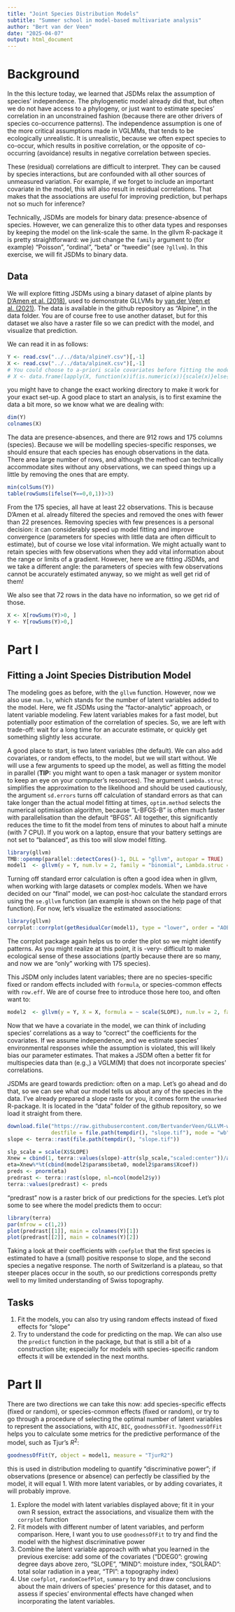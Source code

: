 ```yaml
---
title: "Joint Species Distribution Models"
subtitle: "Summer school in model-based multivariate analysis"
author: "Bert van der Veen"
date: "2025-04-07"
output: html_document
---
```


# Background

In the this lecture today, we learned that JSDMs relax the assumption of species' independence. The phylogenetic model already did that, but often we do not have access to a phylogeny, or just want to estimate species' correlation in an unconstrained fashion (because there are other drivers of species co-occurrence patterns). The independence assumption is one of the more critical assumptions made in VGLMMs, that tends to be ecologically unrealistic. It is unrealistic, because we often expect species to co-occur, which results in positive correlation, or the opposite of co-occurring (avoidance) results in negative correlation between species.

These (residual) correlations are difficult to interpret. They can be caused by species interactions, but are confounded with all other sources of unmeasured variation. For example, if we forget to include an important covariate in the model, this will also result in residual correlations. That makes that the associations are useful for improving prediction, but perhaps not so much for inference?

Technically, JSDMs are models for binary data: presence-absence of species. However, we can generalize this to other data types and responses by keeping the model on the link-scale the same. In the gllvm R-package it is pretty straightforward: we just change the `family` argument to (for example) "Poisson", "ordinal", "beta" or "tweedie" (see `?gllvm`). In this exercise, we will fit JSDMs to binary data.

## Data

We will explore fitting JSDMs using a binary dataset of alpine plants by [D'Amen et al. (2018)](https://nsojournals.onlinelibrary.wiley.com/doi/epdf/10.1111/ecog.03148), used to demonstrate GLLVMs by [van der Veen et al. (2021)](https://besjournals.onlinelibrary.wiley.com/doi/full/10.1111/2041-210X.13595). The data is available in the github repository as "Alpine", in the data folder. You are of course free to use another dataset, but for this dataset we also have a raster file so we can predict with the model, and visualize that prediction.

We can read it in as follows:

```r
Y <- read.csv("../../data/alpineY.csv")[,-1]
X <- read.csv("../../data/alpineX.csv")[,-1]
# You could choose to a-priori scale covariates before fitting the model.
# X <- data.frame(lapply(X, function(x)if(is.numeric(x)){scale(x)}else{as.factor(x)}))
```

you might have to change the exact working directory to make it work for your exact set-up. A good place to start an analysis, is to first examine the data a bit more, so we know what we are dealing with:

```r
dim(Y)
colnames(X)
```

The data are presence-absences, and there are 912 rows and 175 columns (species). Because we will be modelling species-specific responses, we should ensure that each species has enough observations in the data. There area large number of rows, and although the method can technically accommodate sites without any observations, we can speed things up a little by removing the ones that are empty.

```r
min(colSums(Y))
table(rowSums(ifelse(Y==0,0,1))>3)
```

From the 175 species, all have at least 22 observations. This is because D'Amen et al. already filtered the species and removed the ones with fewer than 22 presences. Removing species with few presences is a personal decision: it can considerably speed up model fitting and improve convergence (parameters for species with little data are often difficult to estimate), but of course we lose vital information. We might actually want to retain species with few observations when they add vital information about the range or limits of a gradient. However, here we are fitting JSDMs, and we take a different angle: the parameters of species with few observations cannot be accurately estimated anyway, so we might as well get rid of them!

We also see that 72 rows in the data have no information, so we get rid of those.

```r
X <- X[rowSums(Y)>0, ]
Y <- Y[rowSums(Y)>0,]
```

# Part I

## Fitting a Joint Species Distribution Model

The modeling goes as before, with the `gllvm` function. However, now we also use `num.lv`, which stands for the number of latent variables added to the model. Here, we fit JSDMs using the "factor-analytic" approach, or latent variable modeling. Few latent variables makes for a fast model, but potentially poor estimation of the correlation of species. So, we are left with trade-off: wait for a long time for an accurate estimate, or quickly get something slightly less accurate. 

A good place to start, is two latent variables (the default). We can also add covariates, or random effects, to the model, but we will start without. We will use a few arguments to speed up the model, as well as fitting the model in parallel (**TIP:** you might want to open a task manager or system monitor to keep an eye on your computer's resources). The argument `Lambda.struc` simplifies the approximation to the likelihood and should be used cautiously, the argument `sd.errors` turns off calculation of standard errors as that can take longer than the actual model fitting at times, `optim.method` selects the numerical optimisation algorithm, because "L-BFGS-B" is often much faster with parallelisation than the default "BFGS". All together, this significantly reduces the time to fit the model from tens of minutes to about half a minute (with 7 CPU). If you work on a laptop, ensure that your battery settings are not set to "balanced", as this too will slow model fitting.

```r
library(gllvm)
TMB::openmp(parallel::detectCores()-1, DLL = "gllvm", autopar = TRUE)
model1  <- gllvm(y = Y, num.lv = 2, family = "binomial", Lambda.struc = "diagonal", sd.errors = FALSE, optim.method = "L-BFGS-B")
```

Turning off standard error calculation is often a good idea when in gllvm, when working with large datasets or complex models. When we have decided on our "final" model, we can post-hoc calculate the standard errors using the `se.gllvm` function (an example is shown on the help page of that function). For now, let's visualize the estimated associations:

```r
library(gllvm)
corrplot::corrplot(getResidualCor(model1), type = "lower", order = "AOE", diag = FALSE, tl.pos = "l", tl.cex = 0.2, addgrid.col = NA)
```

The corrplot package again helps us to order the plot so we might identify patterns. As you might realize at this point, it is -very- difficult to make ecological sense of these associations (partly because there are so many, and now we are "only" working with 175 species).

This JSDM only includes latent variables; there are no species-specific fixed or random effects included with `formula`, or species-common effects with `row.eff`. We are of course free to introduce those here too, and often want to:

```r
model2  <- gllvm(y = Y, X = X, formula = ~ scale(SLOPE), num.lv = 2, family = "binomial", Lambda.struc = "diagonal", sd.errors = FALSE, optim.method = "L-BFGS-B")
```

Now that we have a covariate in the model, we can think of including species' correlations as a way to "correct" the coefficients for the covariates. If we assume independence, and we estimate species' environmental responses while the assumption is violated, this will likely bias our parameter estimates. That makes a JSDM often a better fit for multispecies data than (e.g.,) a VGLM(M) that does not incorporate species' correlations.

JSDMs are geard towards prediction: often on a map. Let's go ahead and do that, so we can see what our model tells us about any of the species in the data. I've already prepared a slope raste for you, it comes form the `unmarked` R-package. It is located in the "data" folder of the github repository, so we load it straight from there.

```r
download.file("https://raw.githubusercontent.com/BertvanderVeen/GLLVM-workshop/main/data/slope.tif", 
              destfile = file.path(tempdir(), "slope.tif"), mode = "wb")
slope <- terra::rast(file.path(tempdir(), "slope.tif"))

slp_scale = scale(X$SLOPE)
Xnew = cbind(1, terra::values(slope)-attr(slp_scale,"scaled:center"))/attr(slp_scale,"scaled:scale")
eta=Xnew%*%t(cbind(model2$params$beta0, model2$params$Xcoef))
preds <- pnorm(eta)
predrast <- terra::rast(slope, nl=ncol(model2$y))
terra::values(predrast) <- preds
```

"predrast" now is a raster brick of our predictions for the species. Let's plot some to see where the model predicts them to occur:

```r
library(terra)
par(mfrow = c(1,2))
plot(predrast[[1]], main = colnames(Y)[1])
plot(predrast[[2]], main = colnames(Y)[2])
```
Taking a look at their coefficients with `coefplot` that the first species is estimated to have a (small) positive response to slope, and the second species a negative response. The north of Switzerland is a plateau, so that steeper places occur in the south, so our predictions corresponds pretty well to my limited understanding of Swiss topography.

## Tasks

1) Fit the models, you can also try using random effects instead of fixed effects for "slope"
2) Try to understand the code for predicting on the map. We can also use the `predict` function in the package, but that is still a bit of a construction site; especially for models with species-specific random effects it will be extended in the next months.

# Part II

There are two directions we can take this now: add species-specific effects (fixed or random), or species-common effects (fixed or random), or try to go through a procedure of selecting the optimal number of latent variables to represent the associations, with `AIC`, `BIC`, `goodnessOfFit`. `?goodnessOfFit` helps you to calculate some metrics for the predictive performance of the model, such as Tjur's $R^2$:

```r
goodnessOfFit(Y, object = model1, measure = "TjurR2")
```

this is used in distribution modeling to quantify "discriminative power"; if observations (presence or absence) can perfectly be classified by the model, it will equal 1. With more latent variables, or by adding covariates, it will probably improve.

1. Explore the model with latent variables displayed above; fit it in your own R session, extract the associations, and visualize them with the `corrplot` function
2. Fit models with different number of latent variables, and perform comparison. Here, I want you to use `goodnessOfFit` to try and find the model with the highest discriminative power
3. Combine the latent variable approach with what you learned in the previous exercise: add some of the covariates ("DDEG0": growing degree days above zero, "SLOPE", "MIND": moisture index, "SOLRAD": total solar radiation in a year, "TPI": a topography index)
4. Use `coefplot`, `randomCoefPlot`, `summary` to try and draw conclusions about the main drivers of species' presence for this dataset, and to assess if species' environmental effects have changed when incorporating the latent variables.
